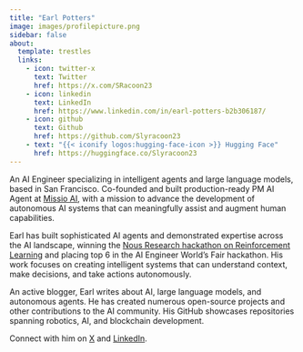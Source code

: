```yaml
---
title: "Earl Potters"
image: images/profilepicture.png
sidebar: false
about:
  template: trestles
  links:
    - icon: twitter-x
      text: Twitter
      href: https://x.com/SRacoon23
    - icon: linkedin
      text: LinkedIn
      href: https://www.linkedin.com/in/earl-potters-b2b306187/
    - icon: github
      text: Github
      href: https://github.com/Slyracoon23
    - text: "{{< iconify logos:hugging-face-icon >}} Hugging Face"
      href: https://huggingface.co/Slyracoon23
---
```


An AI Engineer specializing in intelligent agents and large language models, based in San Francisco. Co-founded and built production-ready PM AI Agent at [Missio AI](https://missio.ai), with a mission to advance the development of autonomous AI systems that can meaningfully assist and augment human capabilities.

Earl has built sophisticated AI agents and demonstrated expertise across the AI landscape, winning the [Nous Research hackathon on Reinforcement Learning](https://x.com/cerebral_valley/status/1927429095534506092) and placing top 6 in the AI Engineer World's Fair hackathon. His work focuses on creating intelligent systems that can understand context, make decisions, and take actions autonomously.

An active blogger, Earl writes about AI, large language models, and autonomous agents. He has created numerous open-source projects and other contributions to the AI community. His GitHub showcases repositories spanning robotics, AI, and blockchain development.

Connect with him on [X](https://x.com/SRacoon23) and [LinkedIn](https://www.linkedin.com/in/earl-potters-b2b306187/).

